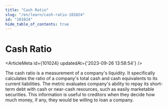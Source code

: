 ```yaml
---
title: "Cash Ratio"
slug: "/en/learn/cash-ratio-101024"
id: "101024"
hide_table_of_contents: true
---
```



# Cash Ratio

<ArticleMeta id={101024} updatedAt={'2023-09-26 13:58:54'} />
<div className='border-solid border-b border-t-0 my-4 border-[var(--ifm-color-gray-300)]' />

The cash ratio is a measurement of a company's liquidity. It specifically calculates the ratio of a company's total cash and cash equivalents to its current liabilities. The metric evaluates company's ability to repay its short-term debt with cash or near-cash resources, such as easily marketable securities. This information is useful to creditors when they decide how much money, if any, they would be willing to loan a company.
